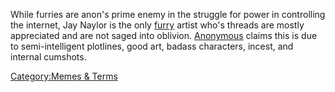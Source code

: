 While furries are anon's prime enemy in the struggle for power in controlling the internet, Jay Naylor is the only [[Drama|furry]] artist who's threads are mostly appreciated and are not saged into oblivion. [[Anonymous]] claims this is due to semi-intelligent plotlines, good art, badass characters, incest, and internal cumshots.

[[Category:Memes & Terms]]